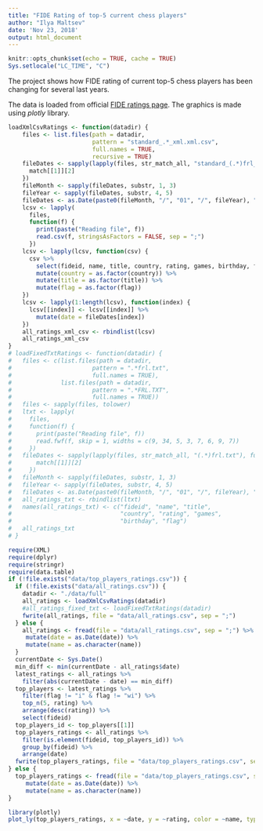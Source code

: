```yaml
---
title: "FIDE Rating of top-5 current chess players"
author: "Ilya Maltsev"
date: 'Nov 23, 2018'
output: html_document
---
```


```r
knitr::opts_chunk$set(echo = TRUE, cache = TRUE)
Sys.setlocale("LC_TIME", "C")
```

The project shows how FIDE rating of current top-5 chess players has been changing for several last years.

The data is loaded from official [FIDE ratings page](http://ratings.fide.com/download.phtml). The graphics is made using *plotly* library.

```r
loadXmlCsvRatings <- function(datadir) {
    files <- list.files(path = datadir,
                        pattern = "standard_.*_xml.xml.csv",
                        full.names = TRUE,
                        recursive = TRUE)
    fileDates <- sapply(lapply(files, str_match_all, "standard_(.*)frl_xml.xml.csv"), function(match) {
      match[[1]][2]
    })
    fileMonth <- sapply(fileDates, substr, 1, 3)
    fileYear <- sapply(fileDates, substr, 4, 5)
    fileDates <- as.Date(paste0(fileMonth, "/", "01", "/", fileYear), "%b/%d/%y")
    lcsv <- lapply(
      files, 
      function(f) {
        print(paste("Reading file", f))
        read.csv(f, stringsAsFactors = FALSE, sep = ";")
      })
    lcsv <- lapply(lcsv, function(csv) {
      csv %>%
        select(fideid, name, title, country, rating, games, birthday, flag) %>%
        mutate(country = as.factor(country)) %>%
        mutate(title = as.factor(title)) %>%
        mutate(flag = as.factor(flag))
    })
    lcsv <- lapply(1:length(lcsv), function(index) {
      lcsv[[index]] <- lcsv[[index]] %>%
        mutate(date = fileDates[index])
    })
    all_ratings_xml_csv <- rbindlist(lcsv)
    all_ratings_xml_csv
}
# loadFixedTxtRatings <- function(datadir) {
#   files <- c(list.files(path = datadir,
#                       pattern = ".*frl.txt",
#                       full.names = TRUE),
#              list.files(path = datadir,
#                       pattern = ".*FRL.TXT",
#                       full.names = TRUE))
#   files <- sapply(files, tolower)
#   ltxt <- lapply(
#     files, 
#     function(f) {
#       print(paste("Reading file", f))
#       read.fwf(f, skip = 1, widths = c(9, 34, 5, 3, 7, 6, 9, 7))
#     })
#   fileDates <- sapply(lapply(files, str_match_all, "(.*)frl.txt"), function(match) {
#       match[[1]][2]
#     })
#   fileMonth <- sapply(fileDates, substr, 1, 3)
#   fileYear <- sapply(fileDates, substr, 4, 5)
#   fileDates <- as.Date(paste0(fileMonth, "/", "01", "/", fileYear), "%b/%d/%y")
#   all_ratings_txt <- rbindlist(ltxt)
#   names(all_ratings_txt) <- c("fideid", "name", "title", 
#                               "country", "rating", "games", 
#                               "birthday", "flag")
#   all_ratings_txt
# }
```

```r
require(XML)
require(dplyr)
require(stringr)
require(data.table)
if (!file.exists("data/top_players_ratings.csv")) {
  if (!file.exists("data/all_ratings.csv")) {
    datadir <- "./data/full"
    all_ratings <- loadXmlCsvRatings(datadir)
    #all_ratings_fixed_txt <- loadFixedTxtRatings(datadir)
    fwrite(all_ratings, file = "data/all_ratings.csv", sep = ";")
  } else {
    all_ratings <- fread(file = "data/all_ratings.csv", sep = ";") %>%
     mutate(date = as.Date(date)) %>%
     mutate(name = as.character(name))
  }
  currentDate <- Sys.Date()
  min_diff <- min(currentDate - all_ratings$date)
  latest_ratings <- all_ratings %>%
    filter(abs(currentDate - date) == min_diff)
  top_players <- latest_ratings %>%
    filter(flag != "i" & flag != "wi") %>%
    top_n(5, rating) %>%
    arrange(desc(rating)) %>%
    select(fideid)
  top_players_id <- top_players[[1]]
  top_players_ratings <- all_ratings %>%
    filter(is.element(fideid, top_players_id)) %>%
    group_by(fideid) %>%
    arrange(date)
  fwrite(top_players_ratings, file = "data/top_players_ratings.csv", sep = ";")
} else {
  top_players_ratings <- fread(file = "data/top_players_ratings.csv", sep = ";") %>%
     mutate(date = as.Date(date)) %>%
     mutate(name = as.character(name))
}
```

```r
library(plotly)
plot_ly(top_players_ratings, x = ~date, y = ~rating, color = ~name, type = "scatter", mode = "lines")
```
